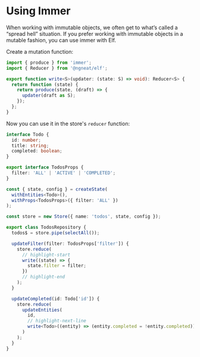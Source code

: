 # Using Immer

When working with immutable objects, we often get to what’s called a “spread hell” situation. If you prefer working with immutable objects in a mutable fashion, you can use immer with Elf.

Create a mutation function:

```ts title="store/mutations.ts"
import { produce } from 'immer';
import { Reducer } from '@ngneat/elf';

export function write<S>(updater: (state: S) => void): Reducer<S> {
  return function (state) {
    return produce(state, (draft) => {
      updater(draft as S);
    });
  };
}
```

Now you can use it in the store's `reducer` function:

```ts title="todos.respository.ts"
interface Todo {
  id: number;
  title: string;
  completed: boolean;
}

export interface TodosProps {
  filter: 'ALL' | 'ACTIVE' | 'COMPLETED';
}

const { state, config } = createState(
  withEntities<Todo>(),
  withProps<TodosProps>({ filter: 'ALL' })
);

const store = new Store({ name: 'todos', state, config });

export class TodosRepository {
  todos$ = store.pipe(selectAll());

  updateFilter(filter: TodosProps['filter']) {
    store.reduce(
      // highlight-start
      write((state) => {
        state.filter = filter;
      })
      // highlight-end
    );
  }

  updateCompleted(id: Todo['id']) {
    store.reduce(
      updateEntities(
        id,
        // highlight-next-line
        write<Todo>((entity) => (entity.completed = !entity.completed))
      )
    );
  }
}
```
